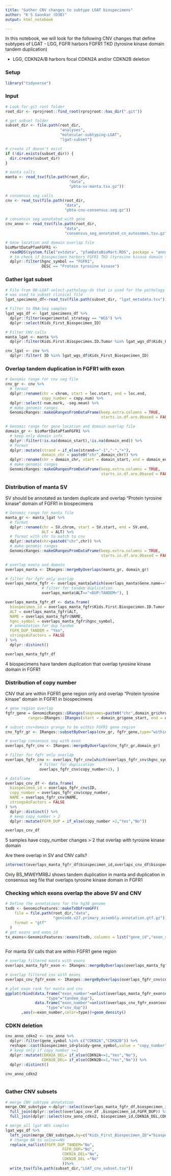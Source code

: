```yaml
---
title: "Gather CNV changes to subtype LGAT biospecimens"
author: "K S Gaonkar (D3B)"
output: html_notebook

---
```


In this notebook, we will look for the following CNV changes that define subtypes of LGAT
 - LGG, FGFR
 harbors FGFR1 TKD (tyrosine kinase domain tandem duplication)
 
 - LGG, CDKN2A/B
 harbors focal CDKN2A and/or CDKN2B deletion

### Setup
```r
library("tidyverse")
```

### Input
```r
# Look for git root folder
root_dir <- rprojroot::find_root(rprojroot::has_dir(".git"))

# get subset folder
subset_dir <- file.path(root_dir, 
                        "analyses",
                        "molecular-subtyping-LGAT",
                        "lgat-subset")

# create if doesn't exist
if (!dir.exists(subset_dir)) {
  dir.create(subset_dir)
}

# manta calls
manta <- read_tsv(file.path(root_dir,
                            "data",
                            "pbta-sv-manta.tsv.gz")) 

# consensus seg calls
cnv <- read_tsv(file.path(root_dir,
                          "data",
                          "pbta-cnv-consensus.seg.gz"))

# consensus seg annotated with gene
cnv_anno <- read_tsv(file.path(root_dir,
                          "data",
                          "consensus_seg_annotated_cn_autosomes.tsv.gz"))

# Gene location and domain overlap file 
bioMartDataPfamFGFR1 <- 
  readRDS(system.file("extdata", "pfamDataBioMart.RDS", package = "annoFuse")) %>%
  # to check if biospecimen harbors FGFR1 TKD (tyrosine kinase domain tandem duplication) 
  dplyr::filter(hgnc_symbol == "FGFR1",
                DESC == "Protein tyrosine kinase")

```

### Gather lgat subset

```r
# File from 00-LGAT-select-pathology-dx that is used for the pathology diagnosis
# was used to subset clinical file
lgat_specimens_df<-read_tsv(file.path(subset_dir, "lgat_metadata.tsv"))

# Filter to RNA-Seq samples
lgat_wgs_df <- lgat_specimens_df %>%
  dplyr::filter(experimental_strategy == "WGS") %>%
  dplyr::select(Kids_First_Biospecimen_ID)

# Filter CNV calls
manta_lgat <- manta %>%
  dplyr::filter(Kids.First.Biospecimen.ID.Tumor %in% lgat_wgs_df$Kids_First_Biospecimen_ID)

cnv_lgat <- cnv %>%
  dplyr::filter( ID %in% lgat_wgs_df$Kids_First_Biospecimen_ID)

```

### Overlap tandem duplication in FGFR1 with exon

```r
# Genomic range for cnv seg file 
cnv_gr <- cnv %>%
  # format
  dplyr::rename(chr = chrom, start = loc.start, end = loc.end,
                copy_number = copy.num) %>%
  dplyr::select(-num.mark, -seg.mean) %>%
  # make genomic ranges
  GenomicRanges::makeGRangesFromDataFrame(keep.extra.columns = TRUE,
                                          starts.in.df.are.0based = FALSE)

# Genomic range for gene location and domain overlap file 
domain_gr <- bioMartDataPfamFGFR1 %>%
  # keep only domain info
  dplyr::filter(!is.na(domain_start),!is.na(domain_end)) %>%
  # format
  dplyr::mutate(strand = if_else(strand=="-1","-","+"),
                domain_chr = paste0("chr",domain_chr)) %>%
  dplyr::rename(chr = domain_chr, start = domain_start, end = domain_end) %>%
  # make genomic ranges
  GenomicRanges::makeGRangesFromDataFrame(keep.extra.columns = TRUE,
                                          starts.in.df.are.0based = FALSE,seqnames.field = "chr")

```



### Distribution of manta SV
SV should be annotated as tandem duplicate and overlap 
"Protein tyrosine kinase" domain of FGFR1 in biospecimens

```r

# Genomic range for manta file 
manta_gr <- manta_lgat %>%
  # format
  dplyr::rename(chr = SV.chrom, start = SV.start, end = SV.end,
                ALT = ALT) %>%
  # format with chr to match to cnv
  dplyr::mutate(chr=paste0("chr",chr)) %>%
  # make genomic ranges
  GenomicRanges::makeGRangesFromDataFrame(keep.extra.columns = TRUE,
                                          starts.in.df.are.0based = FALSE)

# overlap manta and domain
overlaps_manta <- IRanges::mergeByOverlaps(manta_gr, domain_gr)

# filter for fgfr only overlap
overlaps_manta_fgfr <- overlaps_manta[which(overlaps_manta$Gene.name=="FGFR1" &
                # filter for tandem duplication
                overlaps_manta$ALT=="<DUP:TANDEM>"), ]

overlaps_manta_fgfr_df <- data.frame(
  biospecimen_id = overlaps_manta_fgfr$Kids.First.Biospecimen.ID.Tumor,
  ALT = overlaps_manta_fgfr$ALT,
  NAME = overlaps_manta_fgfr$NAME,
  hgnc_symbol = overlaps_manta_fgfr$hgnc_symbol,
  # annnotation for dup tandem
  FGFR_DUP_TANDEM = "Yes",
  stringsAsFactors = FALSE
) %>%
  dplyr::distinct() 

overlaps_manta_fgfr_df 

```
4 biospecimens have tandem duplication that overlap tyrosine kinase domain in FGFR1


### Distribution of copy number
CNV that are within FGFR1 gene region only and overlap "Protein tyrosine kinase" domain in FGFR1 in biospecimens

```r

# gene region overlap
fgfr_gene = GenomicRanges::GRanges(seqnames=paste0("chr",domain_gr$chromosome_name),
          ranges=IRanges::IRanges(start = domain_gr$gene_start, end = domain_gr$gene_end))

# subset cnv+domain grange to be within FGFR1 gene region
cnv_fgfr_gr <- IRanges::subsetByOverlaps(cnv_gr, fgfr_gene,type="within")

# overlap consensus seg with exon
overlaps_fgfr_cnv <- IRanges::mergeByOverlaps(cnv_fgfr_gr,domain_gr) 

# filter for fgfr only overlap
overlaps_fgfr_cnv <- overlaps_fgfr_cnv[which(overlaps_fgfr_cnv$hgnc_symbol=="FGFR1" &
               # filter for duplication
               overlaps_fgfr_cnv$copy_number>2), ]

# dataframe
overlaps_cnv_df <- data.frame(
  biospecimen_id = overlaps_fgfr_cnv$ID,
  copy_number = overlaps_fgfr_cnv$copy_number,
  NAME = overlaps_fgfr_cnv$NAME,
  stringsAsFactors = FALSE
) %>%
  dplyr::distinct() %>%
  # keep copy_number > 2
  dplyr::mutate(FGFR_DUP = if_else(copy_number >2,"Yes","No")) 

overlaps_cnv_df 

```
5 samples have copy_number changes > 2 that overlap with tyrosine kinase domain

Are there overlap in SV and CNV calls?

```r
intersect(overlaps_manta_fgfr_df$biospecimen_id,overlaps_cnv_df$biospecimen_id)
```
Only BS_MW6YMRBJ shows tandem duplication in manta and duplication in consensus seg file that overlaps tyrosine kinase domain in FGFR1

### Checking which exons overlap the above SV and CNV

```r
# Define the annotations for the hg38 genome
txdb <- GenomicFeatures::makeTxDbFromGFF(
    file = file.path(root_dir,"data",
                     "gencode.v27.primary_assembly.annotation.gtf.gz"),
    format = "gtf"
  )
# get exons and exon_id
tx_exons<-GenomicFeatures::exons(txdb, columns = list("gene_id","exon_rank"))
  
```

For manta SV calls that are within FGFR1 gene region

```r
# overlap filtered manta with exons
overlaps_manta_fgfr_exon <- IRanges::mergeByOverlaps(overlaps_manta_fgfr$manta_gr,tx_exons) 

# overlap filtered cnv with exons
overlaps_cnv_fgfr_exon <- IRanges::mergeByOverlaps(overlaps_fgfr_cnv$cnv_fgfr_gr,tx_exons) 

# plot exon rank for manta and cnv
ggplot(rbind(data.frame("exon_number"=unlist(overlaps_manta_fgfr_exon$exon_rank),
                  "type"="tandem_dup"),
             data.frame("exon_number"=unlist(overlaps_cnv_fgfr_exon$exon_rank),
                  "type"="cnv_dup"))
       ,aes(x=exon_number,color=type))+geom_density()

```

### CDKN deletion 

```r

cnv_anno_cdkn2 <- cnv_anno %>%
  dplyr::filter(gene_symbol %in% c("CDKN2A","CDKN2B")) %>%
  reshape::cast(biospecimen_id+ploidy~gene_symbol,value = "copy_number") %>%
  # keep only if copy_number <=1
  dplyr::mutate(CDKN2A_DEL= if_else(CDKN2A<=1,"Yes","No"),
                CDKN2B_DEL= if_else(CDKN2B<=1,"Yes","No")) %>%
  dplyr::distinct() 

cnv_anno_cdkn2
  

```

### Gather CNV subsets

```r

# merge CNV subtype annotation
merge_CNV_substype <-dplyr::select(overlaps_manta_fgfr_df,biospecimen_id,FGFR_DUP_TANDEM) %>%
  full_join(dplyr::select(overlaps_cnv_df ,biospecimen_id,FGFR_DUP)) %>%
  full_join(dplyr::select(cnv_anno_cdkn2, biospecimen_id,CDKN2A_DEL,CDKN2B_DEL)) 

# merge all lgat WGS samples
lgat_wgs_df %>%
  left_join(merge_CNV_substype,by=c("Kids_First_Biospecimen_ID"="biospecimen_id")) %>%
  # change NA to value==No
  replace_na(list(FGFR_DUP_TANDEM="No",
                         FGFR_DUP="No",
                         CDKN2A_DEL="No",
                         CDKN2B_DEL ="No"
                         ))%>%
  write_tsv(file.path(subset_dir,"LGAT_cnv_subset.tsv"))


```




